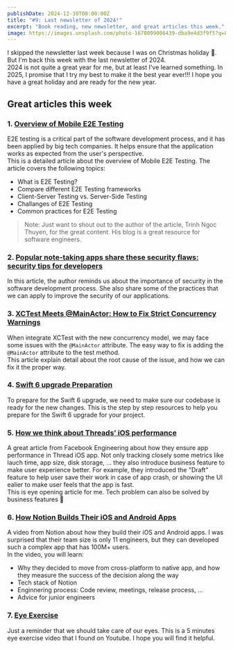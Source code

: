 ```yaml
---
publishDate: 2024-12-30T00:00:00Z
title: "#9: Last newsletter of 2024!"
excerpt: "Book reading, new newsletter, and great articles this week."
image: https://images.unsplash.com/photo-1678099006439-dba9e4d3f9f5?q=80&w=3540&auto=format&fit=crop&ixlib=rb-4.0.3&ixid=M3wxMjA3fDB8MHxwaG90by1wYWdlfHx8fGVufDB8fHx8fA%3D%3D
---
```



I skipped the newsletter last week because I was on Christmas holiday 🎄. But I'm back this week with the last newsletter of 2024.    
2024 is not quite a great year for me, but at least I've learned something. In 2025, I promise that I try my best to make it the best year ever!!!
I hope you have a great holiday and are ready for the new year.

## Great articles this week

### 1. [Overview of Mobile E2E Testing](https://trinhngocthuyen.com/posts/tech/mobile-e2e-overview/?fbclid=IwZXh0bgNhZW0CMTEAAR2__X6OetcKL0jFnOYL4gCLNfBh8aXLIcNUYRBXXzdVyIthjciDKje2EFc_aem_iD5JBIds6-9VMsJhYq-WzA)

E2E testing is a critical part of the software development process, and it has been applied by big tech companies. It helps ensure that the application works as expected from the user's perspective.  
This is a detailed article about the overview of Mobile E2E Testing. The article covers the following topics:

- What is E2E Testing?
- Compare different E2E Testing frameworks
- Client-Server Testing vs. Server-Side Testing
- Challanges of E2E Testing
- Common practices for E2E Testing

> Note: Just want to shout out to the author of the article, Trinh Ngoc Thuyen, for the great content. His blog is a great resource for software engineers.

### 2. [Popular note-taking apps share these security flaws: security tips for developers](https://medium.com/@vixentael/popular-note-taking-apps-share-these-security-flaws-security-tips-for-developers-326180e41329)

In this article, the author reminds us about the importance of security in the software development process. 
She also share some of the practices that we can apply to improve the security of our applications. 

### 3. [XCTest Meets @MainActor: How to Fix Strict Concurrency Warnings](https://qualitycoding.org/xctest-mainactor/)

When integrate XCTest with the new concurrency model, we may face some issues with the `@MainActor` attribute. The easy way to fix is adding the `@MainActor` attribute to the test method.  
This article explain detail about the root cause of the issue, and how we can fix it the proper way.

### 4. [Swift 6 upgrade Preparation](https://medium.com/jamf-engineering/swift-6-upgrade-preparation-0941fbea2db6)

To prepare for the Swift 6 upgrade, we need to make sure our codebase is ready for the new changes. 
This is the step by step resources to help you prepare for the Swift 6 upgrade for your project.

### 5. [How we think about Threads’ iOS performance](https://engineering.fb.com/2024/12/18/ios/how-we-think-about-threads-ios-performance/)

A great article from Facebook Engineering about how they ensure app performance in Thread iOS app. Not only tracking closely some metrics like lauch time, app size, disk storage, ... they also introduce business feature to make user experience better.
For example, they introduced the "Draft" feature to help user save their work in case of app crash, or showing the UI ealier to make user feels that the app is fast.    
This is eye opening article for me. Tech problem can also be solved by business features 🤩

### 6. [How Notion Builds Their iOS and Android Apps](https://www.youtube.com/watch?v=Ga7xKYQ41XU&t=2s)

A video from Notion about how they build their iOS and Android apps. I was surprised that their team size is only 11 engineers, but they can developed such a complex app that has 100M+ users.    
In the video, you will learn:

- Why they decided to move from cross-platform to native app, and how they measure the success of the decision along the way
- Tech stack of Notion
- Enginnering process: Code review, meetings, release process, ...
- Advice for junior engineers

### 7. [Eye Exercise](https://www.youtube.com/watch?v=Djl07vKvP-I)

Just a reminder that we should take care of our eyes. This is a 5 minutes eye exercise video that I found on Youtube. I hope you will find it helpful.